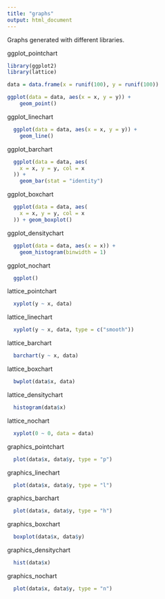 ```yaml
---
title: "graphs"
output: html_document
---
```

Graphs generated with different libraries. 

ggplot_pointchart
```r
library(ggplot2)
library(lattice)

data = data.frame(x = runif(100), y = runif(100))

ggplot(data = data, aes(x = x, y = y)) +
    geom_point()
```

ggplot_linechart
```r
  ggplot(data = data, aes(x = x, y = y)) +
    geom_line()
```

ggplot_barchart
```r
  ggplot(data = data, aes(
    x = x, y = y, col = x
  )) +
    geom_bar(stat = "identity")
```

ggplot_boxchart
```r
  ggplot(data = data, aes(
    x = x, y = y, col = x
  )) + geom_boxplot()
```

ggplot_densitychart
```r
  ggplot(data = data, aes(x = x)) +
    geom_histogram(binwidth = 1)
```

ggplot_nochart
```r
  ggplot()
```

lattice_pointchart
```r
  xyplot(y ~ x, data)
```

lattice_linechart
```r
  xyplot(y ~ x, data, type = c("smooth"))
```

lattice_barchart
```r
  barchart(y ~ x, data)
```

lattice_boxchart
```r
  bwplot(data$x, data)
```

lattice_densitychart
```r
  histogram(data$x)
```

lattice_nochart
```r
  xyplot(0 ~ 0, data = data)
```

graphics_pointchart
```r
  plot(data$x, data$y, type = "p")
```

graphics_linechart
```r
  plot(data$x, data$y, type = "l")
```

graphics_barchart
```r
  plot(data$x, data$y, type = "h")
```

graphics_boxchart
```r
  boxplot(data$x, data$y)
```

graphics_densitychart
```r
  hist(data$x)
```

graphics_nochart
```r
  plot(data$x, data$y, type = "n")
```